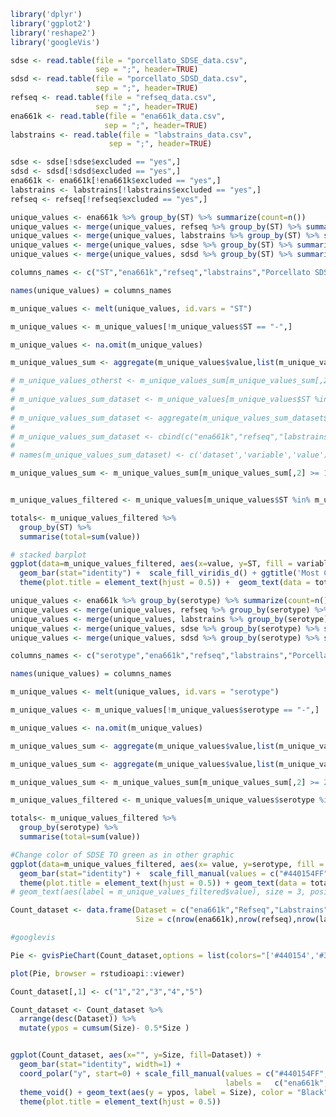 ```{r}
library('dplyr')
library('ggplot2')
library('reshape2')
library('googleVis')
```

```{r}
sdse <- read.table(file = "porcellato_SDSE_data.csv", 
                   sep = ";", header=TRUE)
sdsd <- read.table(file = "porcellato_SDSD_data.csv", 
                   sep = ";", header=TRUE)
refseq <- read.table(file = "refseq_data.csv", 
                   sep = ";", header=TRUE)
ena661k <- read.table(file = "ena661k_data.csv", 
                     sep = ";", header=TRUE)
labstrains <- read.table(file = "labstrains_data.csv", 
                      sep = ";", header=TRUE)
```

```{r}
sdse <- sdse[!sdse$excluded == "yes",]
sdsd <- sdsd[!sdsd$excluded == "yes",]
ena661k <- ena661k[!ena661k$excluded == "yes",]
labstrains <- labstrains[!labstrains$excluded == "yes",]
refseq <- refseq[!refseq$excluded == "yes",]
```

```{r}
unique_values <- ena661k %>% group_by(ST) %>% summarize(count=n())
unique_values <- merge(unique_values, refseq %>% group_by(ST) %>% summarize(count=n()), all = TRUE,by = "ST")
unique_values <- merge(unique_values, labstrains %>% group_by(ST) %>% summarize(count=n()), all = TRUE,by = "ST")
unique_values <- merge(unique_values, sdse %>% group_by(ST) %>% summarize(count=n()), all = TRUE,by = "ST")
unique_values <- merge(unique_values, sdsd %>% group_by(ST) %>% summarize(count=n()), all = TRUE,by = "ST")

columns_names <- c("ST","ena661k","refseq","labstrains","Porcellato SDSE","Porcellato SDSD")

names(unique_values) = columns_names

m_unique_values <- melt(unique_values, id.vars = "ST")

m_unique_values <- m_unique_values[!m_unique_values$ST == "-",]

m_unique_values <- na.omit(m_unique_values)

m_unique_values_sum <- aggregate(m_unique_values$value,list(m_unique_values$ST), sum)

# m_unique_values_otherst <- m_unique_values_sum[m_unique_values_sum[,2] < 10,1]
# 
# m_unique_values_sum_dataset <- m_unique_values[m_unique_values$ST %in% m_unique_values_otherst,]
# 
# m_unique_values_sum_dataset <- aggregate(m_unique_values_sum_dataset$value,list(m_unique_values_sum_dataset$variable),sum)
# 
# m_unique_values_sum_dataset <- cbind(c("ena661k","refseq","labstrains","SDSE","SDSD"),m_unique_values_sum_dataset)
# 
# names(m_unique_values_sum_dataset) <- c('dataset','variable','value')

m_unique_values_sum <- m_unique_values_sum[m_unique_values_sum[,2] >= 10,]


m_unique_values_filtered <- m_unique_values[m_unique_values$ST %in% m_unique_values_sum$Group.1,]

totals<- m_unique_values_filtered %>%
  group_by(ST) %>%
  summarise(total=sum(value))

# stacked barplot
ggplot(data=m_unique_values_filtered, aes(x=value, y=ST, fill = variable)) +
  geom_bar(stat="identity") +  scale_fill_viridis_d() + ggtitle('Most Common ST') +
  theme(plot.title = element_text(hjust = 0.5)) +  geom_text(data = totals ,aes(x=total,y=ST,label=total,fill=NULL),nudge_x= 5, size = 3)
```

```{r}
unique_values <- ena661k %>% group_by(serotype) %>% summarize(count=n())
unique_values <- merge(unique_values, refseq %>% group_by(serotype) %>% summarize(count=n()), all = TRUE,by = "serotype")
unique_values <- merge(unique_values, labstrains %>% group_by(serotype) %>% summarize(count=n()), all = TRUE,by = "serotype")
unique_values <- merge(unique_values, sdse %>% group_by(serotype) %>% summarize(count=n()), all = TRUE,by = "serotype")
unique_values <- merge(unique_values, sdsd %>% group_by(serotype) %>% summarize(count=n()), all = TRUE,by = "serotype")

columns_names <- c("serotype","ena661k","refseq","labstrains","Porcellato SDSE","Porcellato SDSD")

names(unique_values) = columns_names

m_unique_values <- melt(unique_values, id.vars = "serotype")

m_unique_values <- m_unique_values[!m_unique_values$serotype == "-",]

m_unique_values <- na.omit(m_unique_values)

m_unique_values_sum <- aggregate(m_unique_values$value,list(m_unique_values$serotype), sum)

m_unique_values_sum <- aggregate(m_unique_values$value,list(m_unique_values$serotype), sum)

m_unique_values_sum <- m_unique_values_sum[m_unique_values_sum[,2] >= 20,]

m_unique_values_filtered <- m_unique_values[m_unique_values$serotype %in% m_unique_values_sum$Group.1,]

totals<- m_unique_values_filtered %>%
  group_by(serotype) %>%
  summarise(total=sum(value))

#Change color of SDSE TO green as in other graphic
ggplot(data=m_unique_values_filtered, aes(x= value, y=serotype, fill = variable)) + labs(y = "M types") +
  geom_bar(stat="identity") +  scale_fill_manual(values = c("#440154FF","#3B528BFF","#21908CFF","#5DC863FF")) + ggtitle('Most Common M-types') +
  theme(plot.title = element_text(hjust = 0.5)) + geom_text(data = totals ,aes(x=total,y=serotype,label=total,fill=NULL),nudge_x= 5, size = 3)
# geom_text(aes(label = m_unique_values_filtered$value), size = 3, position = position_stack(vjust = 0.5), color = "white") add labels to separate bars
```
```{r}
Count_dataset <- data.frame(Dataset = c("ena661k","Refseq","Labstrains","Porcellato SDSE","Porcellato SDSD"), 
                            Size = c(nrow(ena661k),nrow(refseq),nrow(labstrains),nrow(sdse),nrow(sdsd)))
```

```{r}
#googlevis

Pie <- gvisPieChart(Count_dataset,options = list(colors="['#440154','#3B528B','#21908C','#5DC863','#FDE725']",height="900",width="900", is3D = TRUE, pieSliceText = 'value', pieSliceTextStyle = "{fontSize:13}" ))

plot(Pie, browser = rstudioapi::viewer)
```


```{r}

Count_dataset[,1] <- c("1","2","3","4","5")

Count_dataset <- Count_dataset %>% 
  arrange(desc(Dataset)) %>%
  mutate(ypos = cumsum(Size)- 0.5*Size )


ggplot(Count_dataset, aes(x="", y=Size, fill=Dataset)) +
  geom_bar(stat="identity", width=1) +
  coord_polar("y", start=0) + scale_fill_manual(values = c("#440154FF","#3B528BFF","#21908CFF","#5DC863FF","#FDE725FF"), 
                                                labels =   c("ena661k","Refseq","Labstrains","Porcellato SDSE","Porcellato SDSD")) + 
  theme_void() + geom_text(aes(y = ypos, label = Size), color = "Black", size=3) + ggtitle('Total number of assemblies') +
  theme(plot.title = element_text(hjust = 0.5))
```

